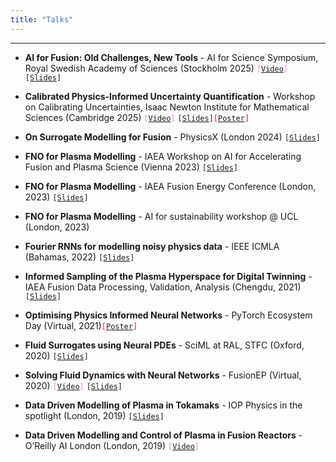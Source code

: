 ```yaml
---
title: "Talks"
---
```


***


- **AI for Fusion: Old Challenges, New Tools** - AI for Science Symposium, Royal Swedish Academy of Sciences (Stockholm  2025) <code style="text-align: left; color: violet">[<a href="https://www.youtube.com/watch?v=KMJS0eeIcps&t=207s" target="_blank">Video</a>]</code> <code style="text-align: left">[<a href="Slides/AI4Fusion.qmd" target="_blank">Slides</a>]</code>

- **Calibrated Physics-Informed Uncertainty Quantification** - Workshop on Calibrating Uncertainties, Isaac Newton Institute for Mathematical Sciences (Cambridge 2025) <code style="text-align: left; color: violet">[<a href="https://www.newton.ac.uk/seminar/46887/" target="_blank">Video</a>]</code> <code style="text-align: left">[<a href="Slides/AI4Fusion.qmd" target="_blank">Slides</a>]</code><code style="text-align: left; color: red">[<a href="Slides/ICML_Poster_Landscape.pdf" target="_blank">Poster</a>]</code>

- **On Surrogate Modelling for Fusion** - PhysicsX (London 2024)  <code style="text-align: left">[<a href="Slides/PhysicsX.qmd" target="_blank">Slides</a>]</code>

- **FNO for Plasma Modelling** - IAEA Workshop on AI for Accelerating Fusion and Plasma Science (Vienna 2023) <code style="text-align: left">[<a href="Slides/IAEA_AI_Fusion_Dec2023.qmd" target="_blank">Slides</a>]</code>

- **FNO for Plasma Modelling** - IAEA Fusion Energy Conference (London, 2023) <code style="text-align: left">[<a href="Slides/IAEA_AI_Fusion_Dec2023.qmd" target="_blank">Slides</a>]</code>

- **FNO for Plasma Modelling** - AI for sustainability workshop @ UCL (London, 2023)

- **Fourier RNNs for modelling noisy physics data** - IEEE ICMLA (Bahamas, 2022) <code style="text-align: left">[<a href="Slides/F_RNNS.qmd" target="_blank">Slides</a>]</code>

- **Informed Sampling of the Plasma Hyperspace for Digital Twinning** - IAEA Fusion Data Processing, Validation, Analysis (Chengdu, 2021) <code style="text-align: left">[<a href="Slides/IAEA_FDPVA.qmd" target="_blank">Slides</a>]</code>

- **Optimising Physics Informed Neural Networks** - PyTorch Ecosystem Day (Virtual, 2021)<code style="text-align: left; color: red">[<a href="https://medium.com/@engineoutcompletely/pytorch-ecosystem-day-poster-9ced784da13b" target="_blank">Poster</a>]</code>

- **Fluid Surrogates using Neural PDEs** - SciML at RAL, STFC (Oxford, 2020) <code style="text-align: left">[<a href="Slides/NPDE_SciML.qmd" target="_blank">Slides</a>]</code>

- **Solving Fluid Dynamics with Neural Networks** - FusionEP (Virtual, 2020)  <code style="text-align: left; color: violet">[<a href="https://www.youtube.com/watch?v=lXeVcMU1D9E" target="_blank">Video</a>]</code> <code style="text-align: left">[<a href="Slides/solving_fluids_neural_nets.qmd" target="_blank">Slides</a>]</code>

- **Data Driven Modelling of Plasma in Tokamaks** - IOP Physics in the spotlight (London, 2019) <code style="text-align: left">[<a href="Slides/IOP_forum.qmd" target="_blank">Slides</a>]</code>

- **Data Driven Modelling and Control of Plasma in Fusion Reactors** - O'Reilly AI London (London, 2019) <code style="text-align: left; color: violet">[<a href="https://youtu.be/25GarkFQh2s" target="_blank">Video</a>]</code>

